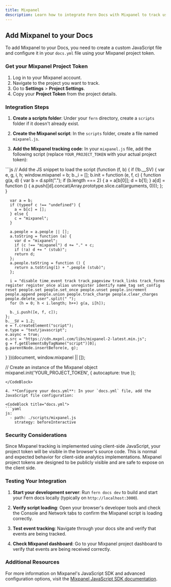 ```yaml
---
title: Mixpanel
description: Learn how to integrate Fern Docs with Mixpanel to track user behavior and analytics.
---
```


## Add Mixpanel to your Docs

To add Mixpanel to your Docs, you need to create a custom JavaScript file and configure it in your `docs.yml` file using your Mixpanel project token.

### Get your Mixpanel Project Token

1. Log in to your Mixpanel account.
2. Navigate to the project you want to track.
3. Go to **Settings** > **Project Settings**.
4. Copy your **Project Token** from the project details.

### Integration Steps

1. **Create a scripts folder**: Under your `fern` directory, create a `scripts` folder if it doesn't already exist.

2. **Create the Mixpanel script**: In the `scripts` folder, create a file named `mixpanel.js`.

3. **Add the Mixpanel tracking code**: In your `mixpanel.js` file, add the following script (replace `YOUR_PROJECT_TOKEN` with your actual project token):

<CodeBlock title="fern/scripts/mixpanel.js">
```js
// Add the JS snippet to load the script
(function (f, b) {
  if (!b.__SV) {
    var e, g, i, h;
    window.mixpanel = b;
    b._i = [];
    b.init = function (e, f, c) {
      function g(a, d) {
        var b = d.split(".");
        if (b.length === 2) {
          a = a[b[0]];
          d = b[1];
        }
        a[d] = function () {
          a.push([d].concat(Array.prototype.slice.call(arguments, 0)));
        };
      }

      var a = b;
      if (typeof c !== "undefined") {
        a = b[c] = [];
      } else {
        c = "mixpanel";
      }

      a.people = a.people || [];
      a.toString = function (a) {
        var d = "mixpanel";
        if (c !== "mixpanel") d += "." + c;
        if (!a) d += " (stub)";
        return d;
      };
      a.people.toString = function () {
        return a.toString(1) + ".people (stub)";
      };

      i = "disable time_event track track_pageview track_links track_forms register register_once alias unregister identify name_tag set_config reset people.set people.set_once people.unset people.increment people.append people.union people.track_charge people.clear_charges people.delete_user".split(" ");
      for (h = 0; h < i.length; h++) g(a, i[h]);

      b._i.push([e, f, c]);
    };
    b.__SV = 1.2;
    e = f.createElement("script");
    e.type = "text/javascript";
    e.async = true;
    e.src = "https://cdn.mxpnl.com/libs/mixpanel-2-latest.min.js";
    g = f.getElementsByTagName("script")[0];
    g.parentNode.insertBefore(e, g);
  }
})(document, window.mixpanel || []);

// Create an instance of the Mixpanel object
mixpanel.init('YOUR_PROJECT_TOKEN', { autocapture: true });
```
</CodeBlock>

4. **Configure your docs.yml**: In your `docs.yml` file, add the JavaScript file configuration:

<CodeBlock title="docs.yml">
```yaml
js:
  - path: ./scripts/mixpanel.js
    strategy: beforeInteractive
```
</CodeBlock>

### Security Considerations

Since Mixpanel tracking is implemented using client-side JavaScript, your project token will be visible in the browser's source code. This is normal and expected behavior for client-side analytics implementations. Mixpanel project tokens are designed to be publicly visible and are safe to expose on the client side.

### Testing Your Integration

1. **Start your development server**: Run `fern docs dev` to build and start your Fern docs locally (typically on `http://localhost:3000`).

2. **Verify script loading**: Open your browser's developer tools and check the Console and Network tabs to confirm the Mixpanel script is loading correctly.

3. **Test event tracking**: Navigate through your docs site and verify that events are being tracked.

4. **Check Mixpanel dashboard**: Go to your Mixpanel project dashboard to verify that events are being received correctly.

### Additional Resources

For more information on Mixpanel's JavaScript SDK and advanced configuration options, visit the [Mixpanel JavaScript SDK documentation](https://docs.mixpanel.com/docs/tracking-methods/sdks/javascript).